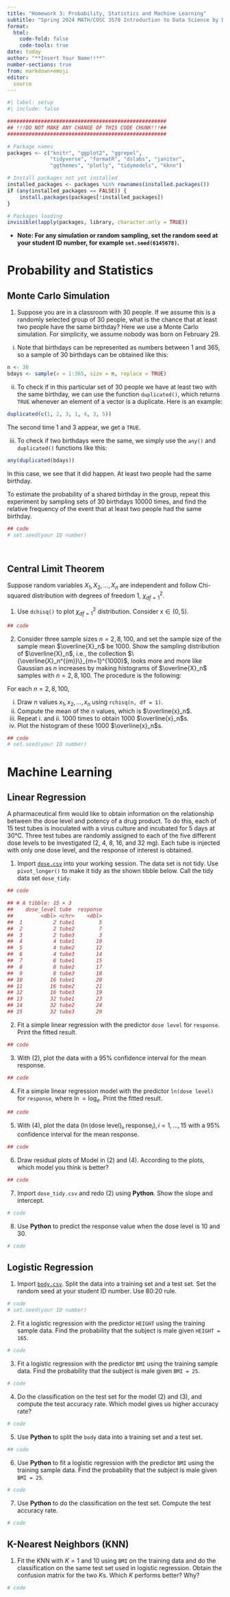 ```yaml
---
title: "Homework 3: Probability, Statistics and Machine Learning"
subtitle: "Spring 2024 MATH/COSC 3570 Introduction to Data Science by Dr. Cheng-Han Yu"
format: 
  html:
    code-fold: false
    code-tools: true
date: today
author: "**Insert Your Name!!**"
number-sections: true
from: markdown+emoji
editor: 
  source
---
```


```r
#| label: setup
#| include: false

####################################################
## !!!DO NOT MAKE ANY CHANGE OF THIS CODE CHUNK!!!##
####################################################

# Package names
packages <- c("knitr", "ggplot2", "ggrepel", 
              "tidyverse", "formatR", "dslabs", "janitor", 
              "ggthemes", "plotly", "tidymodels", "kknn")

# Install packages not yet installed
installed_packages <- packages %in% rownames(installed.packages())
if (any(installed_packages == FALSE)) {
    install.packages(packages[!installed_packages])
}

# Packages loading
invisible(lapply(packages, library, character.only = TRUE))
```

-   **Note: For any simulation or random sampling, set the random seed at your student ID number, for example `set.seed(6145678)`.**

# Probability and Statistics

## Monte Carlo Simulation

<!-- 1. Milwaukee Bucks and Golden State Warriors are playing NBA Finals 🏆. The first to win four games wins the series. The Bucks are a better team and have a 60% chance of winning each game. If the Bucks lose the **first two games**, calculate the probability that the Bucks win the NBA championship?  -->

<!-- **[Hint]**: You can use binomial distribution, and given the first two games loss, the probability $P(\text{Bucks wins the series})$ is -->

<!-- $$P(\text{Bucks wins 4 in a row}) + P(\text{Bucks wins 4 in 5 games})$$ -->

<!-- ```{r} -->

<!-- ## code -->

<!-- ``` -->

<!-- 2. Confirm the results of the previous question using a Monte Carlo simulation. -->

<!-- ```{r} -->

<!-- ## code -->

<!-- # set.seed(your ID number) -->

<!-- ``` -->

1.  Suppose you are in a classroom with 30 people. If we assume this is a randomly selected group of 30 people, what is the chance that at least two people have the same birthday? Here we use a Monte Carlo simulation. For simplicity, we assume nobody was born on February 29.

```{=html}
<!-- -->
```
i.  Note that birthdays can be represented as numbers between 1 and 365, so a sample of 30 birthdays can be obtained like this:

```r
n <- 30
bdays <- sample(x = 1:365, size = n, replace = TRUE)
```

ii. To check if in this particular set of 30 people we have at least two with the same birthday, we can use the function `duplicated()`, which returns `TRUE` whenever an element of a vector is a duplicate. Here is an example:

```r
duplicated(c(1, 2, 3, 1, 4, 3, 5))
```

The second time 1 and 3 appear, we get a `TRUE`.

iii. To check if two birthdays were the same, we simply use the `any()` and `duplicated()` functions like this:

```r
any(duplicated(bdays))
```

In this case, we see that it did happen. At least two people had the same birthday.

To estimate the probability of a shared birthday in the group, repeat this experiment by sampling sets of 30 birthdays 10000 times, and find the relative frequency of the event that at least two people had the same birthday.

```r

## code
# set.seed(your ID number)

  
```

## Central Limit Theorem

Suppose random variables $X_1, X_2, \dots, X_n$ are independent and follow Chi-squared distribution with degrees of freedom 1, $\chi^2_{df=1}$.

1.  Use `dchisq()` to plot $\chi^2_{df=1}$ distribution. Consider $x\in (0, 5)$.

```r

## code

```

2.  Consider three sample sizes $n = 2, 8, 100$, and set the sample size of the sample mean $\overline{X}_n$ be $1000$. Show the sampling distribution of $\overline{X}_n$, i.e., the collection $\{\overline{X}_n^{(m)}\}_{m=1}^{1000}$, looks more and more like Gaussian as $n$ increases by making histograms of $\overline{X}_n$ samples with $n = 2, 8, 100$. The procedure is the following:

For each $n = 2, 8, 100$,

i.  Draw $n$ values $x_1, x_2, \dots, x_n$ using `rchisq(n, df = 1)`.
ii. Compute the mean of the $n$ values, which is $\overline{x}_n$.
iii. Repeat i. and ii. 1000 times to obtain 1000 $\overline{x}_n$s.
iv. Plot the histogram of these 1000 $\overline{x}_n$s.

```r

## code
# set.seed(your ID number)


```

# Machine Learning

## Linear Regression

A pharmaceutical firm would like to obtain information on the relationship between the dose level and potency of a drug product. To do this, each of 15 test tubes is inoculated with a virus culture and incubated for 5 days at 30°C. Three test tubes are randomly assigned to each of the five different dose levels to be investigated (2, 4, 8, 16, and 32 mg). Each tube is injected with only one dose level, and the response of interest is obtained.

1.  Import [`dose.csv`](./dose.csv) into your working session. The data set is not tidy. Use `pivot_longer()` to make it tidy as the shown tibble below. Call the tidy data set `dose_tidy`.

```r

## code

## # A tibble: 15 × 3
##    dose_level tube  response
##         <dbl> <chr>    <dbl>
##  1          2 tube1        5
##  2          2 tube2        7
##  3          2 tube3        3
##  4          4 tube1       10
##  5          4 tube2       12
##  6          4 tube3       14
##  7          8 tube1       15
##  8          8 tube2       17
##  9          8 tube3       18
## 10         16 tube1       20
## 11         16 tube2       21
## 12         16 tube3       19
## 13         32 tube1       23
## 14         32 tube2       24
## 15         32 tube3       29
```

2.  Fit a simple linear regression with the predictor $\texttt{dose level}$ for `response`. Print the fitted result.

```r

## code


```

3.  With (2), plot the data with a $95\%$ confidence interval for the mean response.

```r

## code

```

4.  Fit a simple linear regression model with the predictor $\texttt{ln(dose level)}$ for `response`, where $\ln = \log_e$. Print the fitted result.

```r

## code

```

5.  With (4), plot the data $(\ln(\text{dose level})_i, \text{response}_i), i = 1, \dots, 15$ with a $95\%$ confidence interval for the mean response.

```r

## code

```

6.  Draw residual plots of Model in (2) and (4). According to the plots, which model you think is better?

```r

## code

```

7.  Import `dose_tidy.csv` and redo (2) using **Python**. Show the slope and intercept.

```python

# code

```

8.  Use **Python** to predict the response value when the dose level is 10 and 30.

```python

# code

```

## Logistic Regression

1.  Import [`body.csv`](./body.csv). Split the data into a training set and a test set. Set the random seed at your student ID number. Use 80:20 rule.

```r

# code
# set.seed(your ID number)

```

2.  Fit a logistic regression with the predictor `HEIGHT` using the training sample data. Find the probability that the subject is male given `HEIGHT = 165`.

```r

# code

```

3.  Fit a logistic regression with the predictor `BMI` using the training sample data. Find the probability that the subject is male given `BMI = 25`.

```r

# code

```

4.  Do the classification on the test set for the model (2) and (3), and compute the test accuracy rate. Which model gives us higher accuracy rate?

```r

# code

```

5.  Use **Python** to split the `body` data into a training set and a test set.

```python

## code

```

6.  Use **Python** to fit a logistic regression with the predictor `BMI` using the training sample data. Find the probability that the subject is male given `BMI = 25`.

```python

# code

```

7.  Use **Python** to do the classification on the test set. Compute the test accuracy rate.

```python

# code


```

## K-Nearest Neighbors (KNN)

1.  Fit the KNN with $K=1$ and $10$ using `BMI` on the training data and do the classification on the same test set used in logistic regression. Obtain the confusion matrix for the two $K$s. Which $K$ performs better? Why?

```r

# code

```

